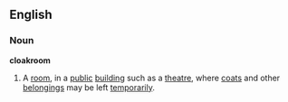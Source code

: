 ==English==
===Noun===
'''cloakroom'''
#A [[room]], in a [[public]] [[building]] such as a [[theatre]], where [[coat]]s and other [[belongings]] may be left [[temporarily]].